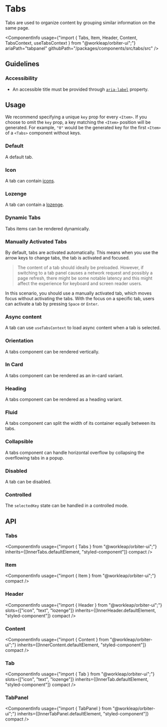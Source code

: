 

<Meta of={TabStories} />

# Tabs

<Tagline>Tabs are used to organize content by grouping similar information on the same page.</Tagline>

<ComponentInfo
    usage={"import { Tabs, Item, Header, Content, TabsContext, useTabsContext } from \"@workleap/orbiter-ui\";"}
    ariaPath="tabpanel"
    githubPath="/packages/components/src/tabs/src"
/>

## Guidelines

### Accessibility

- An accessible title must be provided through [`aria-label`](https://developer.mozilla.org/en-US/docs/Web/Accessibility/ARIA/Attributes/aria-label) property.

## Usage

We recommend specifying a unique `key` prop for every `<Item>`. If you choose to omit the `key` prop, a key matching the `<Item>` position will be generated. For example, `"0"` would be the generated key for the first `<Item>` of a `<Tabs>` component without keys.

### Default

A default tab.

<Canvas of={TabStories.Default} />

### Icon

A tab can contain [icons](?path=/docs/icon-gallery--page).

<Canvas of={TabStories.Icon} />

### Lozenge

A tab can contain a [lozenge](?path=/docs/components-lozenge--default-story).

<Canvas of={TabStories.LozengeStory} />

### Dynamic Tabs

Tabs items can be rendered dynamically.

<Canvas of={TabStories.DynamicTabs} />

### Manually Activated Tabs

By default, tabs are activated automatically. This means when you use the arrow keys to change tabs, the tab is activated and focused.

> The content of a tab should ideally be preloaded. However, if switching to a tab panel causes a network request and possibly a page refresh, there might be some notable latency and this might affect the experience for keyboard and screen reader users.

In this scenario, you should use a manually activated tab, which moves focus without activating the tabs. With the focus on a specific tab, users can activate a tab by pressing `Space` or `Enter`.

<Canvas of={TabStories.Manual} />

### Async content

A tab can use `useTabsContext` to load async content when a tab is selected.

<Canvas of={TabStories.Async} />

### Orientation

A tabs component can be rendered vertically.

<Canvas of={TabStories.Orientation} />

### In Card

A tabs component can be rendered as an in-card variant.

<Canvas of={TabStories.InCard} />

### Heading

A tabs component can be rendered as a heading variant.

<Canvas of={TabStories.Heading} />

### Fluid

A tabs component can split the width of its container equally between its tabs.

<Canvas of={TabStories.Fluid} />

### Collapsible

A tabs component can handle horizontal overflow by collapsing the overflowing tabs in a popup.

<Canvas of={TabStories.Collapsible} />

### Disabled

A tab can be disabled.

<Canvas of={TabStories.DisabledTab} />

### Controlled

The `selectedKey` state can be handled in a controlled mode.

<Canvas of={TabStories.Controlled} />

## API

### Tabs

<ComponentInfo
    usage={"import { Tabs } from \"@workleap/orbiter-ui\";"}
    inherits={[InnerTabs.defaultElement, "styled-component"]}
    compact
/>

<ArgTypes of={InnerTabs} sort="alpha" />

### Item

<ComponentInfo
    usage={"import { Item } from \"@workleap/orbiter-ui\";"}
    compact
/>

<ArgTypes of={InnerItem} sort="alpha" />

### Header

<ComponentInfo
    usage={"import { Header } from \"@workleap/orbiter-ui\";"}
    slots={["icon", "text", "lozenge"]}
    inherits={[InnerHeader.defaultElement, "styled-component"]}
    compact
/>

<ArgTypes of={InnerHeader} sort="alpha" />

### Content

<ComponentInfo
    usage={"import { Content } from \"@workleap/orbiter-ui\";"}
    inherits={[InnerContent.defaultElement, "styled-component"]}
    compact
/>

<ArgTypes of={InnerContent} sort="alpha" />

### Tab

<ComponentInfo
    usage={"import { Tab } from \"@workleap/orbiter-ui\";"}
    slots={["icon", "text", "lozenge"]}
    inherits={[InnerTab.defaultElement, "styled-component"]}
    compact
/>

<ArgTypes of={InnerTab} sort="alpha" />

### TabPanel

<ComponentInfo
    usage={"import { TabPanel } from \"@workleap/orbiter-ui\";"}
    inherits={[InnerTabPanel.defaultElement, "styled-component"]}
    compact
/>

<ArgTypes of={InnerTabPanel} sort="alpha" />
